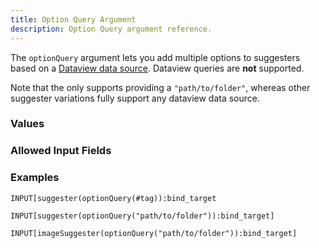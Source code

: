 ```yaml
---
title: Option Query Argument
description: Option Query argument reference.
---
```



<InputFieldArgumentInfo type={InputFieldArgumentType.OPTION_QUERY}></InputFieldArgumentInfo>

The `optionQuery` argument lets you add multiple options to suggesters based on a [Dataview data source](https://blacksmithgu.github.io/obsidian-dataview/reference/sources/).
Dataview queries are **not** supported.

Note that the <InputFieldLink type={InputFieldType.IMAGE_SUGGESTER}></InputFieldLink> only supports providing a `"path/to/folder"`, whereas other suggester variations fully support any dataview data source.

### Values

<InputFieldArgumentValuesInfo type={InputFieldArgumentType.OPTION_QUERY}></InputFieldArgumentValuesInfo>

### Allowed Input Fields

<InputFieldArgumentAllowedInputFields type={InputFieldArgumentType.OPTION_QUERY}></InputFieldArgumentAllowedInputFields>

### Examples

```meta-bind
INPUT[suggester(optionQuery(#tag)):bind_target
```

```meta-bind
INPUT[suggester(optionQuery("path/to/folder")):bind_target]
```

```meta-bind
INPUT[imageSuggester(optionQuery("path/to/folder")):bind_target]
```
